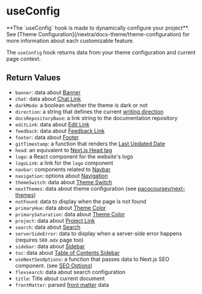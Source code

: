 
# useConfig

<Callout type='warning'>
  **The `useConfig` hook is made to dynamically configure your project**. See [Theme
  Configuration](/nextra/docs-theme/theme-configuration) for more information about each customizable feature.
</Callout>

The `useConfig` hook returns data from your theme configuration and current page
context.

## Return Values

- `banner`: data about [Banner](/nextra/docs-theme/theme-configuration#banner)
- `chat`: data about [Chat Link](/nextra/docs-theme/theme-configuration#chat-link)
- `darkMode`: a boolean whether the theme is dark or not
- `direction`: a string that defines the current
  [writing direction](/nextra/docs-theme/theme-configuration#writing-direction)
- `docsRepositoryBase`: a link string to the documentation repository
- `editLink`: data about
  [Edit Link](/nextra/docs-theme/theme-configuration#edit-link)
- `feedback`: data about
  [Feedback Link](/nextra/docs-theme/theme-configuration#feedback-link)
- `footer`: data about [Footer](/nextra/docs-theme/theme-configuration#footer)
- `gitTimestamp`: a function that renders the
  [Last Updated Date](/nextra/docs-theme/theme-configuration#last-updated-date)
- `head`: an equivalent to
  [Next.js Head tag](https://nextjs.org/nextra/pages/api-reference/components/head)
- `logo`: a React component for the website's logo
- `logoLink`: a link for the `logo` component
- `navbar`: components related to
  [Navbar](/nextra/docs-theme/theme-configuration#customize-the-navbar)
- `navigation`: options about
  [Navigation](/nextra/docs-theme/theme-configuration#navigation)
- `themeSwitch`: data about
  [Theme Switch](/nextra/docs-theme/theme-configuration#theme-switch)
- `nextThemes`: data about theme configuration (see
  [pacocoursey/next-themes](https://github.com/pacocoursey/next-themes))
- `notFound`: data to display when the page is not found
- `primaryHue`: data about
  [Theme Color](/nextra/docs-theme/theme-configuration#theme-color)
- `primarySaturation`: data about
  [Theme Color](/nextra/docs-theme/theme-configuration#theme-color)
- `project`: data about
  [Project Link](/nextra/docs-theme/theme-configuration#project-link)
- `search`: data about [Search](/nextra/docs-theme/theme-configuration#search)
- `serverSideError`: data to display when a server-side error happens (requires
  `500.mdx` page too)
- `sidebar`: data about [Sidebar](/nextra/docs-theme/theme-configuration#sidebar)
- `toc`: data about
  [Table of Contents Sidebar](/nextra/docs-theme/theme-configuration#toc-sidebar)
- `useNextSeoOptions`: a function that passes data to Next.js SEO component.
  (see [SEO Options](/nextra/docs-theme/theme-configuration#seo-options))
- `flexsearch`: data about search configuration
- `title`: Title about current document
- `frontMatter`: parsed [front matter](https://jekyllrb.com/nextra/front-matter)
  data
